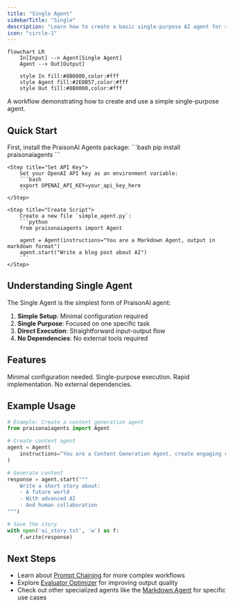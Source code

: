 ```yaml
---
title: "Single Agent"
sidebarTitle: "Single"
description: "Learn how to create a basic single-purpose AI agent for simple tasks."
icon: "circle-1"
---
```


```mermaid
flowchart LR
    In[Input] --> Agent[Single Agent]
    Agent --> Out[Output]
    
    style In fill:#8B0000,color:#fff
    style Agent fill:#2E8B57,color:#fff
    style Out fill:#8B0000,color:#fff
```

A workflow demonstrating how to create and use a simple single-purpose agent.

## Quick Start

<Steps>
    <Step title="Install Package">
        First, install the PraisonAI Agents package:
        ```bash
        pip install praisonaiagents
        ```
    </Step>

    <Step title="Set API Key">
        Set your OpenAI API key as an environment variable:
        ```bash
        export OPENAI_API_KEY=your_api_key_here
        ```
    </Step>

    <Step title="Create Script">
        Create a new file `simple_agent.py`:
        ```python
        from praisonaiagents import Agent

        agent = Agent(instructions="You are a Markdown Agent, output in markdown format")
        agent.start("Write a blog post about AI")
        ```
    </Step>
</Steps>

## Understanding Single Agent

The Single Agent is the simplest form of PraisonAI agent:

1. **Simple Setup**: Minimal configuration required
2. **Single Purpose**: Focused on one specific task
3. **Direct Execution**: Straightforward input-output flow
4. **No Dependencies**: No external tools required

## Features

<CardGroup cols={2}>
  <Card title="Simple Setup" icon="square-1">
    Minimal configuration needed.
  </Card>
  <Card title="Focused Task" icon="bullseye">
    Single-purpose execution.
  </Card>
  <Card title="Quick Start" icon="bolt">
    Rapid implementation.
  </Card>
  <Card title="No Tools" icon="toolbox">
    No external dependencies.
  </Card>
</CardGroup>

## Example Usage

```python
# Example: Create a content generation agent
from praisonaiagents import Agent

# Create content agent
agent = Agent(
    instructions="You are a Content Generation Agent, create engaging content"
)

# Generate content
response = agent.start("""
    Write a short story about:
    - A future world
    - With advanced AI
    - And human collaboration
""")

# Save the story
with open('ai_story.txt', 'w') as f:
    f.write(response)
```

## Next Steps

- Learn about [Prompt Chaining](/features/promptchaining) for more complex workflows
- Explore [Evaluator Optimizer](/features/evaluator-optimiser) for improving output quality
- Check out other specialized agents like the [Markdown Agent](/agents/markdown) for specific use cases
